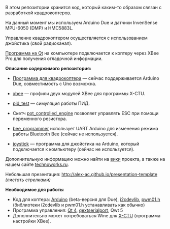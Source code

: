 В этом репозитории хранится код, который каким-то образом связан с разработкой квадрокоптеров.

На данный момент мы используем Arduino Due и датчики InvenSense MPU-6050 (DMP) и HMC5883L.

Управление квадрокоптером осуществляется с использованием джойстика (свой радиоканал).

[https://github.com/it-workshop/Quadrocopter/tree/master/control/qt Программа на Qt] на компьютере подключается к коптеру через XBee Pro для получения отладочной информации.

'''Описание содержимого репозитория:'''

* [https://github.com/it-workshop/Quadrocopter/tree/master/arduino/quadrocopter_oop Программа для квадрокоптера]&nbsp;&mdash; сейчас поддерживается Arduino Due, совместимость с Uno возможна.

* [https://github.com/it-workshop/Quadrocopter/tree/master/xbee xbee]&nbsp;&mdash; профили двух модулей XBee для программы X-CTU.

* [https://github.com/it-workshop/Quadrocopter/tree/master/debug/pid_test pid_test]&nbsp;&mdash; симуляция работы ПИД.

* Скетч [https://github.com/it-workshop/Quadrocopter/tree/master/arduino/pot_controlled_engine/pot_controlled_engine.ino pot_controlled_engine]&nbsp;позволяет управлять ESC при помощи переменного резистора.

* [https://github.com/it-workshop/Quadrocopter/tree/master/arduino/bee_programmer/bee_programmer.ino bee_programmer]&nbsp;использует UART Arduino для изменения режима работы Bluetooth Bee (сейчас не используется).

* [https://github.com/it-workshop/Quadrocopter/tree/master/arduino/joystick/serial_joystick/serial_joystick.ino joystick]&nbsp;&mdash; программа для джойстика на Arduino, который подключается к компьютеру (сейчас не используется).

Дополнительную информацию можно найти на [https://github.com/it-workshop/Quadrocopter/wiki вики] проекта, а также на нашем сайте [http://technoworks.ru/projects/qcopter/ technoworks.ru].

Небольшая презентация: [http://alex-ac.github.io/presentation-template/#/ http://alex-ac.github.io/presentation-template] ''(листать стрелками)''

'''Необходимое для работы'''

* Код для коптера: [http://arduino.cc/ Arduino] (beta-версия для Due), [https://github.com/it-workshop/i2cdevlib i2cdevlib], [https://github.com/it-workshop/pwm01.h_by_randomvibe pwm01.h]<br />(библиотеки i2cdevlib и pwm01.h устанавливать как обычно)
* Программа управления: [http://qt-project.org/ Qt 4], [https://code.google.com/p/qextserialport/ qextserialport], Qwt 5
* Дополнительно может потребоваться Wine для [http://www.digi.com/support/productdetail?pid=3352&osvid=57&type=utilities X-CTU] (программа настройки XBee).
